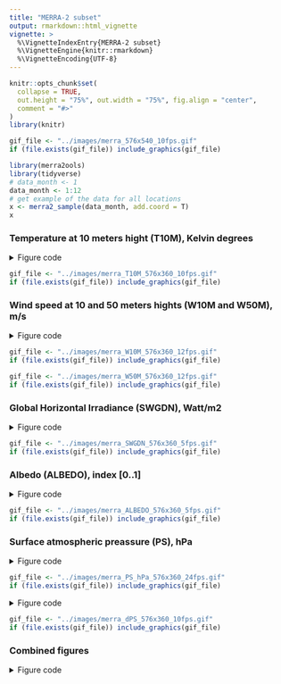```yaml
---
title: "MERRA-2 subset"
output: rmarkdown::html_vignette
vignette: >
  %\VignetteIndexEntry{MERRA-2 subset}
  %\VignetteEngine{knitr::rmarkdown}
  %\VignetteEncoding{UTF-8}
---
```


```r
knitr::opts_chunk$set(
  collapse = TRUE, 
  out.height = "75%", out.width = "75%", fig.align = "center",
  comment = "#>"
)
library(knitr)
```

```r
gif_file <- "../images/merra_576x540_10fps.gif"
if (file.exists(gif_file)) include_graphics(gif_file)

```


```r
library(merra2ools)
library(tidyverse)
# data_month <- 1
data_month <- 1:12
# get example of the data for all locations
x <- merra2_sample(data_month, add.coord = T)
x

```


### Temperature at 10 meters hight (T10M), Kelvin degrees
<details>
  <summary>Figure code</summary>
```r
summary(x$T10M)
summary(x$T10M - 272) # Kelvin -> Celsius

plot_merra(x, name = "T10M", 
           scale = 1, intercept = -272, # Kelvin -> Celsius
           limits = c(-50, 50), 
           legend.name = "\u00B0C",
           datetime.position = c(144, 87))

gif_merra(x, name = "T10M", dirname = "images", fps = 10,
          limits = c(-50, 50), intercept = -272, 
          legend.position = c(0.9, 0.05), 
          legend.name = expression("\u00B0C"),
          datetime.position = c(144, 87))

```
</details>


```r
gif_file <- "../images/merra_T10M_576x360_10fps.gif"
if (file.exists(gif_file)) include_graphics(gif_file)

```

### Wind speed at 10 and 50 meters hights (W10M and W50M), m/s
<details>
  <summary>Figure code</summary>
```r
summary(x$W50M)
# fig.W50M <- 
plot_merra(x, name = "W50M", limits = c(0, 30), 
           legend.name = expression("m/s"),
           datetime.position = c(144, 87))

# fig.W10M <- 
plot_merra(x, name = "W10M", limits = c(0, 30),
           legend.name = expression("m/s"),
           datetime.position = c(144, 87))

gif_merra(x, name = "W50M", dirname = "images", fps = 12,
          limits = c(0, 30), 
          legend.position = c(0.9, 0.05), 
          legend.name = expression("m/s"),
          datetime.position = c(144, 87))


gif_merra(x, name = "W10M", dirname = "images", fps = 12,
          limits = c(0, 30), 
          legend.position = c(0.9, 0.05), 
          legend.name = expression("m/s"),
          datetime.position = c(144, 87))


```
</details>

```r
gif_file <- "../images/merra_W10M_576x360_12fps.gif"
if (file.exists(gif_file)) include_graphics(gif_file)

```

```r
gif_file <- "../images/merra_W50M_576x360_12fps.gif"
if (file.exists(gif_file)) include_graphics(gif_file)

```

### Global Horizontal Irradiance (SWGDN), Watt/m2
<details>
  <summary>Figure code</summary>
```r
summary(x$SWGDN)

plot_merra(x, name = "SWGDN", limits = c(0, 1200), 
           legend.position = c(0.88, 0.05), 
           legend.name = ("W/\u33A1"),
           datetime.position = c(144, 87))

plot_merra(x, name = "SWGDN", dirname = "images", fps = 5,
          limits = c(0, 1), scale = 1/1000,
          legend.position = c(0.88, 0.05), 
          legend.name = ("kW/\u33A1"),
          datetime.position = c(144, 87))

gif_merra(x, name = "SWGDN", dirname = "images", fps = 5,
          limits = c(0, 1200), scale = 1,
          legend.position = c(0.88, 0.05), 
          legend.name = ("W/\u33A1"),
          datetime.position = c(144, 87))

```
</details>

```r
gif_file <- "../images/merra_SWGDN_576x360_5fps.gif"
if (file.exists(gif_file)) include_graphics(gif_file)

```

### Albedo (ALBEDO), index [0..1]
<details>
  <summary>Figure code</summary>
```r
summary(x$ALBEDO)

plot_merra(x, name = "ALBEDO", dirname = "images", fps = 5,
          limits = c(0, 1), scale = 1,
          legend.position = c(0.9, 0.05), 
          legend.name = (""),
          datetime.position = c(144, 87))

gif_merra(x, name = "ALBEDO", dirname = "images", fps = 5,
          limits = c(0, 1), scale = 1,
          legend.position = c(0.9, 0.05), 
          legend.name = (""),
          datetime.position = c(144, 87))

```
</details>

```r
gif_file <- "../images/merra_ALBEDO_576x360_5fps.gif"
if (file.exists(gif_file)) include_graphics(gif_file)

```

### Surface atmospheric preassure (PS), hPa
<details>
  <summary>Figure code</summary>
```r
summary(x$PS_hPa)

plot_merra(x, name = "PS_hPa", dirname = "images", fps = 5,
          limits = c(500, 1000), scale = 1, direction = 1,
          legend.position = c(0.89, 0.05), palette = "YlGnBu",
          legend.name = ("hPa"),
          datetime.position = c(144, 87))

gif_merra(x, name = "PS_hPa", dirname = "images", fps = 24,
          limits = c(500, 1000), scale = 1, direction = 1,
          legend.position = c(0.89, 0.05), 
          legend.name = ("hPa"),
          datetime.position = c(144, 87))

```
</details>

```r
gif_file <- "../images/merra_PS_hPa_576x360_24fps.gif"
if (file.exists(gif_file)) include_graphics(gif_file)

```

<details>
  <summary>Figure code</summary>
```r
PS_mean <- x %>% 
  group_by(locid) %>%
  summarise(PS_mean = mean(PS_hPa, na.rm = TRUE), .groups = "drop")

x <- full_join(x, PS_mean) %>%
  mutate(dPS = PS_hPa - PS_mean)
summary(x$dPS)

plot_merra(x, name = "dPS", dirname = "images", fps = 5,
          limits = c(-30, 30), scale = 1, direction = -1,
          legend.position = c(0.9, 0.05), 
          legend.name = ("hPa"),
          datetime.position = c(144, 87))

gif_merra(x, name = "dPS", dirname = "images", fps = 5,
          limits = c(-30, 30), scale = 1, direction = -1,
          legend.position = c(0.89, 0.05), 
          legend.name = ("hPa"),
          datetime.position = c(144, 87))

```
</details>

```r
gif_file <- "../images/merra_dPS_576x360_10fps.gif"
if (file.exists(gif_file)) include_graphics(gif_file)

```


### Combined figures
<details>
  <summary>Figure code</summary>
```r

fig.T10M <- function(x) {
  plot_merra(x, name = "T10M", intercept = -272, 
             limits = c(-50, 50), legend.name = "\u00B0C",
           # datetime.position = c(144, 87), 
           # legend.position = c(0.89, 0.05), 
           legend.position = NULL,
           datetime.position = NA,
           expand.x = c(0.002, 0.005), expand.y = c(0.002, 0.005))
}
# fig.T10M(x)

fig.W50M <- function(x) {
    plot_merra(x, name = "W50M", limits = c(0, 30), 
           legend.name = expression("m/s"),
           datetime.position = c(110, 87),
           # legend.position = c(0.89, 0.05), 
           legend.position = NULL,
           # datetime.position = NA,
           expand.x = c(0.002, 0.005), expand.y = c(0.002, 0.005)
           )
}
# fig.W50M(x)

fig.W10M <- function(x) {
    plot_merra(x, name = "W10M", limits = c(0, 30), 
           legend.name = expression("m/s"),
           # datetime.position = c(144, 87)
           # legend.position = c(0.89, 0.05), 
           legend.position = NULL,
           datetime.position = NA,
           expand.x = c(0.002, 0.005), expand.y = c(0.002, 0.005)
           )
}
# fig.W10M(x)

fig.ALBEDO <- function(x) {
  plot_merra(x, name = "ALBEDO", dirname = "images", fps = 5,
          limits = c(0, 1), scale = 1,
          # legend.position = c(0.9, 0.05), 
          legend.position = NULL,
          legend.name = (""), 
           datetime.position = NA,
           expand.x = c(0.002, 0.005), expand.y = c(0.002, 0.005)
           )
}
# fig.ALBEDO(x)

fig.SWGDN <- function(x) {
  plot_merra(x, name = "SWGDN", limits = c(0, 1200), 
           # legend.position = c(0.88, 0.05), 
           legend.position = NULL,
           legend.name = ("W/\u33A1"), 
           datetime.position = NULL,
           expand.x = c(0.002, 0.005), expand.y = c(0.002, 0.005)
           )
}
# fig.SWGDN(x)

fig.PS_hPa <- function(x) {
  plot_merra(x, name = "PS_hPa", dirname = "images", fps = 5,
          limits = c(500, 1000), scale = 1, direction = 1,
          # palette = "YlGnBu",
          # legend.position = c(0.89, 0.05), 
          legend.position = NULL,
          legend.name = ("hPa"),
           datetime.position = NA,
           expand.x = c(0.002, 0.005), expand.y = c(0.002, 0.005)
           )
}
# fig.PS_hPa(x)

fig.dPS <- function(x) {
  plot_merra(x, name = "dPS", dirname = "images", fps = 5,
          limits = c(-50, 50), scale = 1, direction = -1,
          # legend.position = c(0.9, 0.05), 
          legend.position = NULL,
          legend.name = ("hPa"),
           datetime.position = NA,
           expand.x = c(0.002, 0.005), expand.y = c(0.002, 0.005)
           )
}
# fig.dPS(x)
```

```r
library("cowplot")
fig.grid <- function(x) {
  plot_grid(fig.W10M(x), fig.W50M(x),
            fig.SWGDN(x), fig.ALBEDO(x),
            fig.T10M(x), fig.PS_hPa(x),
            # fig.dPS(x),
            labels = c("W10M", "W50M", "SWGDN", "ALBEDO", "T10M", "PS"),
            ncol = 2, nrow = 3, hjust = -0.1, vjust = 1.1, label_size = 10)
}
# ii <- lubridate::month(x$datetime) == 2; summary(ii)
fig.grid(x)

gif_merra(x, FUN = "fig.grid", dirname = "images", fps = 10,
          gif.width = 576, gif.height = 360 * 1.5)


# gif_merra(x, FUN = "fig.grid", dirname = "images", fps = 10,
#           gif.width = 576 * 2, gif.height = 360 * 3)


# gif_merra(x, FUN = "fig.grid", dirname = "images", fps = 10,
#           gif.width = 576/1.5, gif.height = 360)


fig.grid2 <- function(x) {
  plot_grid(fig.W10M(x), fig.W50M(x),
            fig.SWGDN(x), fig.ALBEDO(x),
            fig.T10M(x), fig.dPS(x),
            # fig.dPS(x),
            labels = c("W10M", "W50M", "SWGDN", "ALBEDO", "T10M", "dPS"),
            ncol = 2, nrow = 3, hjust = -0.1, vjust = 1.1, label_size = 10)
}

gif_merra(x, FUN = "fig.grid2", dirname = "images", fps = 5,
          gif.width = 576, gif.height = 360 * 1.5)


```
</details>


